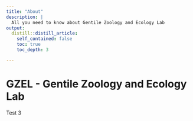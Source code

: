 ```yaml
---
title: "About"
description: |
  All you need to know about Gentile Zoology and Ecology Lab 
output:
  distill::distill_article:
    self_contained: false
    toc: true
    toc_depth: 3

---
```


# GZEL - Gentile Zoology and Ecology Lab

Test 3